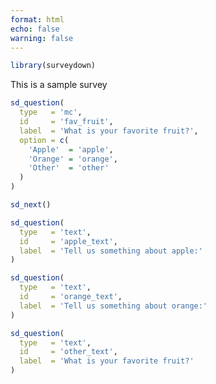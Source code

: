 ```yaml
---
format: html
echo: false
warning: false
---
```


```r
library(surveydown)
```
::: {#page_id .sd-page}

This is a sample survey

```r
sd_question(
  type   = 'mc',
  id     = 'fav_fruit',
  label  = 'What is your favorite fruit?',
  option = c(
    'Apple'  = 'apple',
    'Orange' = 'orange',
    'Other'  = 'other'
  )
)

sd_next()
```

:::

::: {#apple_page .sd-page}

```r
sd_question(
  type   = 'text',
  id     = 'apple_text',
  label  = 'Tell us something about apple:'
)
```

:::

::: {#orange_page .sd-page}

```r
sd_question(
  type   = 'text',
  id     = 'orange_text',
  label  = 'Tell us something about orange:'
)
```

:::

::: {#other_page .sd-page}

```r
sd_question(
  type   = 'text',
  id     = 'other_text',
  label  = 'What is your favorite fruit?'
)
```

:::